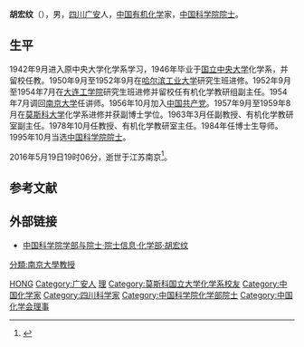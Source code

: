 '''胡宏纹'''（{{bd|1925年|3月16日|2016年|5月19日|}}），男，[[四川|四川]][[广安|广安]]人，[[中华人民共和国|中国]][[有机化学|有机化学]]家，[[中国科学院院士|中国科学院院士]]。

== 生平 ==
1942年9月进入原中央大学化学系学习，1946年毕业于[[国立中央大学_(南京)|国立中央大学]]化学系，并留校任教。1950年9月至1952年9月在[[哈尔滨工业大学|哈尔滨工业大学]]研究生班进修。1952年9月至1954年7月在[[大连工学院|大连工学院]]研究生班进修并留校任有机化学教研组副主任。1954年7月调回[[南京大学|南京大学]]任讲师。1956年10月加入[[中国共产党|中国共产党]]。1957年9月至1959年8月在[[莫斯科大学|莫斯科大学]]化学系进修并获副博士学位。1963年3月任副教授、有机化学教研室副主任。1978年10月任教授、有机化学教研室主任。1984年任博士生导师。1995年10月当选[[中国科学院院士|中国科学院院士]]。

2016年5月19日19时06分，逝世于江苏南京<ref>{{cite news|title=中国科学院院士、著名有机化学家胡宏纹逝世，享年91岁|url=http://www.thepaper.cn/newsDetail_forward_1473608|accessdate=2016-05-24|newspaper=澎湃新闻}}</ref>。

== 参考文献 ==
{{reflist}}

== 外部链接 ==
* [https://web.archive.org/web/20120427015018/http://sourcedb.cas.cn/sourcedb_ad_cas/zw2/ysxx/hxb/ 中国科学院学部与院士·院士信息·化学部·胡宏纹]

{{中国科学家小作品}}
{{中国科学院化学部院士}}
{{中国化学会第二十二届理事会}}

{{Authority control}}
{{DEFAULTSORT:HU胡}}
[[Category:胡姓|HONG]]
[[Category:广安人|Category:广安人]]
[[Category:國立中央大學大陸時期校友|理]]
[[Category:莫斯科国立大学化学系校友|Category:莫斯科国立大学化学系校友]]
[[分類:南京大學教授|分類:南京大學教授]]
[[Category:中国化学家|Category:中国化学家]]
[[Category:四川科学家|Category:四川科学家]]
[[Category:中国科学院化学部院士|Category:中国科学院化学部院士]]
[[Category:中国化学会理事|Category:中国化学会理事]]